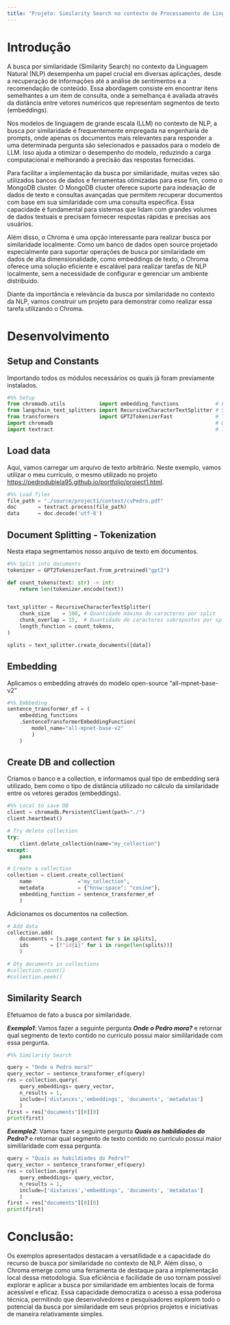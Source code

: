 ```yaml
---
title: "Projeto: Similarity Search no contexto de Processamento de Linguagem Natural (LLM)"
---
```


# Introdução

<p>
A busca por similaridade (Similarity Search) no contexto da Linguagem Natural (NLP) desempenha um papel crucial em diversas aplicações, desde a recuperação de informações até a análise de sentimentos e a recomendação de conteúdo. Essa abordagem consiste em encontrar itens semelhantes a um item de consulta, onde a semelhança é avaliada através da distância entre vetores numéricos que representam segmentos de texto (embeddings).
</p>

<p>
Nos modelos de linguagem de grande escala (LLM) no contexto de NLP, a busca por similaridade é frequentemente empregada na engenharia de prompts, onde apenas os documentos mais relevantes para responder a uma determinada pergunta são selecionados e passados para o modelo de LLM. Isso ajuda a otimizar o desempenho do modelo, reduzindo a carga computacional e melhorando a precisão das respostas fornecidas.
</p>

<p>
Para facilitar a implementação da busca por similaridade, muitas vezes são utilizados bancos de dados e ferramentas otimizadas para esse fim, como o MongoDB cluster. O MongoDB cluster oferece suporte para indexação de dados de texto e consultas avançadas que permitem recuperar documentos com base em sua similaridade com uma consulta específica. Essa capacidade é fundamental para sistemas que lidam com grandes volumes de dados textuais e precisam fornecer respostas rápidas e precisas aos usuários.
</p>

<p>
Além disso, o Chroma é uma opção interessante para realizar busca por similaridade localmente. Como um banco de dados open source projetado especialmente para suportar operações de busca por similaridade em dados de alta dimensionalidade, como embeddings de texto, o Chroma oferece uma solução eficiente e escalável para realizar tarefas de NLP localmente, sem a necessidade de configurar e gerenciar um ambiente distribuído.
</p>

<p>
Diante da importância e relevância da busca por similaridade no contexto da NLP,  vamos construir um projeto para demonstrar como realizar essa tarefa utilizando o Chroma.
</p>

# Desenvolvimento

## Setup and Constants
Importando todos os módulos necessários os quais já foram previamente instalados.
```python
#%% Setup
from chromadb.utils           import embedding_functions            # Embbeding
from langchain_text_splitters import RecursiveCharacterTextSplitter # Split
from transformers             import GPT2TokenizerFast              # Tokenization
import chromadb                                                     # DB
import textract                                                     # load data
```

## Load data
Aqui, vamos carregar um arquivo de texto arbitrário. Neste exemplo, vamos utilizar o meu currículo, o mesmo utilizado no projeto <https://pedrodubiela95.github.io/portfolio/project1.html>.

```python
#%% Load files
file_path = "./source/project1/context/cvPedro.pdf"
doc       = textract.process(file_path)
data      = doc.decode('utf-8')
```

## Document Splitting - Tokenization
Nesta etapa segmentamos nosso arquivo de texto em documentos.
```python
#%% Split into documents
tokenizer = GPT2TokenizerFast.from_pretrained("gpt2")

def count_tokens(text: str) -> int:
    return len(tokenizer.encode(text))


text_splitter = RecursiveCharacterTextSplitter(
    chunk_size    = 100, # Quantidade máxima de caracteres por split
    chunk_overlap = 15,  # Quantidade de caracteres sobrepostos por split
    length_function = count_tokens,
)

splits = text_splitter.create_documents([data])
```

## Embedding
Aplicamos o embedding através do modelo open-source "all-mpnet-base-v2"
```python
#%% Embbeding
sentence_transformer_ef = (
    embedding_functions
    .SentenceTransformerEmbeddingFunction(
        model_name="all-mpnet-base-v2"
        )
    )
```

## Create DB and collection
Criamos o banco e a collection, e informamos qual tipo de embedding será utilizado, bem como o tipo de distância utilizado no cálculo da similaridade entre os vetores gerados (embeddings).
```python
#%% Local to save DB
client = chromadb.PersistentClient(path="./")
client.heartbeat()

# Try delete collection
try:
    client.delete_collection(name="my_collection")
except:
    pass

# Create a collection
collection = client.create_collection(
    name               ="my_collection",
    metadata           = {"hnsw:space": "cosine"},
    embedding_function = sentence_transformer_ef
    )
```

Adicionamos os documentos na collection.
```python
# Add data
collection.add(
    documents = [s.page_content for s in splits],
    ids       = [f"id{i}" for i in range(len(splits))]
    )

# Qty documents in collections
#collection.count()
#collection.peek() 
```

## Similarity Search
Efetuamos de fato a busca por similaridade.

***Exemplo1***:  Vamos fazer a seguinte pergunta ***Onde o Pedro mora?*** e retornar qual segmento de texto contido no currículo possui maior simililaridade com essa pergunta.
```python
#%% Similarity Search

query = "Onde o Pedro mora?"
query_vector = sentence_transformer_ef(query)
res = collection.query(
    query_embeddings= query_vector,
    n_results = 1,
    include=['distances','embeddings', 'documents', 'metadatas']
    )
first = res["documents"][0][0]
print(first)
```

***Exemplo2***:  Vamos fazer a seguinte pergunta ***Quais as habildiades do Pedro?*** e retornar qual segmento de texto contido no currículo possui maior simililaridade com essa pergunta.
```python
query = "Quais as habildiades do Pedro?"
query_vector = sentence_transformer_ef(query)
res = collection.query(
    query_embeddings= query_vector,
    n_results = 1,
    include=['distances','embeddings', 'documents', 'metadatas']
    )
first = res["documents"][0][0]
print(first)
```

# Conclusão:

Os exemplos apresentados destacam a versatilidade e a capacidade do recurso de busca por similaridade no contexto de NLP. Além disso, o Chroma emerge como uma ferramenta de destaque para a implementação local dessa metodologia. Sua eficiência e facilidade de uso tornam possível explorar e aplicar a busca por similaridade em ambientes locais de forma acessível e eficaz. Essa capacidade democratiza o acesso a essa poderosa técnica, permitindo que desenvolvedores e pesquisadores explorem todo o potencial da busca por similaridade em seus próprios projetos e iniciativas de maneira relativamente simples.











